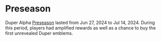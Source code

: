 # Preseason

Duper Alpha [Preseason](https://x.com/playduper/status/1805994700677234740) lasted from Jun 27, 2024 to Jul 14, 2024. During this period, players had amplified rewards as well as a chance to buy the first unrevealed Duper emblems.
